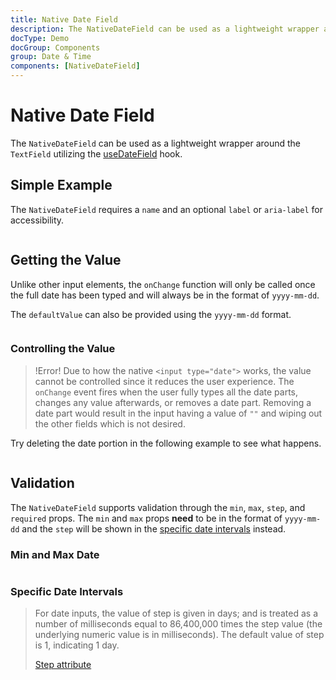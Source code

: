 ```yaml
---
title: Native Date Field
description: The NativeDateField can be used as a lightweight wrapper around the TextField utilizing the useDateField hook.
docType: Demo
docGroup: Components
group: Date & Time
components: [NativeDateField]
---
```


# Native Date Field

The `NativeDateField` can be used as a lightweight wrapper around the
`TextField` utilizing the [useDateField](/hooks/use-date-field) hook.

## Simple Example

The `NativeDateField` requires a `name` and an optional `label` or `aria-label`
for accessibility.

```demo source="./SimpleExample.tsx"

```

## Getting the Value

Unlike other input elements, the `onChange` function will only be called once
the full date has been typed and will always be in the format of `yyyy-mm-dd`.

The `defaultValue` can also be provided using the `yyyy-mm-dd` format.

```demo source="./GettingTheValueExample.tsx"

```

### Controlling the Value

> !Error! Due to how the native `<input type="date">` works, the value cannot be
> controlled since it reduces the user experience. The `onChange` event fires
> when the user fully types all the date parts, changes any value afterwards,
> or removes a date part. Removing a date part would result in the input having
> a value of `""` and wiping out the other fields which is not desired.

Try deleting the date portion in the following example to see what happens.

```demo source="./ControllingTheValueExample.tsx"

```

## Validation

The `NativeDateField` supports validation through the `min`, `max`, `step`, and
`required` props. The `min` and `max` props **need** to be in the format of
`yyyy-mm-dd` and the `step` will be shown in the
[specific date intervals](#specific-date-intervals) instead.

### Min and Max Date

```demo source="./MinAndMaxDateExample.tsx"

```

### Specific Date Intervals

> For date inputs, the value of step is given in days; and is treated as a
> number of milliseconds equal to 86,400,000 times the step value (the
> underlying numeric value is in milliseconds). The default value of step is
> 1, indicating 1 day.
>
> [Step attribute](https://developer.mozilla.org/en-US/docs/Web/HTML/Reference/Elements/input/date#step)

```demo source="./SpecificDateIntervalsExample.tsx"

```
